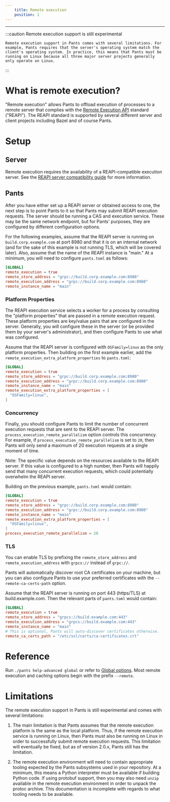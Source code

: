 ```yaml
---
    title: Remote execution
    position: 1
---
```


---

:::caution Remote execution support is still experimental

    Remote execution support in Pants comes with several limitations. For example, Pants requires that the server's operating system match the client's operating system. In practice, this means that Pants must be running on Linux because all three major server projects generally only operate on Linux.

:::

# What is remote execution?

"Remote execution" allows Pants to offload execution of processes to a remote server that complies with the [Remote Execution API](https://github.com/bazelbuild/remote-apis) standard ("REAPI"). The REAPI standard is supported by several different server and client projects including Bazel and of course Pants.

# Setup

## Server

Remote execution requires the availability of a REAPI-compatible execution server. See the [REAPI server compatibility guide](doc:remote-caching-execution#server-compatibility) for more information.

## Pants

After you have either set up a REAPI server or obtained access to one, the next step is to point Pants to it so that Pants may submit REAPI execution requests. The server should be running a CAS and execution service. These may be the same network endpoint, but for Pants' purposes, they are configured by different configuration options.

For the following examples, assume that the REAPI server is running on `build.corp.example.com` at port 8980 and that it is on an internal network (and for the sake of this example is not running TLS, which will be covered later). Also, assume that the name of the REAPI instance is "main." At a minimum, you will need to configure `pants.toml` as follows:

```toml
[GLOBAL]
remote_execution = true
remote_store_address = "grpc://build.corp.example.com:8980"
remote_execution_address = "grpc://build.corp.example.com:8980"
remote_instance_name = "main"
```

### Platform Properties

The REAPI execution service selects a worker for a process by consulting the "platform properties" that are passed in a remote execution request. These platform properties are key/value pairs that are configured in the server. Generally, you will configure these in the server (or be provided them by your server's administrator), and then configure Pants to use what was configured.

Assume that the REAPI server is configured with `OSFamily=linux` as the only platform properties. Then building on the first example earlier, add the `remote_execution_extra_platform_properties` to `pants.toml`:

```toml
[GLOBAL]
remote_execution = true
remote_store_address = "grpc://build.corp.example.com:8980"
remote_execution_address = "grpc://build.corp.example.com:8980"
remote_instance_name = "main"
remote_execution_extra_platform_properties = [
  "OSFamily=linux",
]
```

### Concurrency

Finally, you should configure Pants to limit the number of concurrent execution requests that are sent to the REAPI server. The `process_execution_remote_parallelism` option controls this concurrency. For example, if `process_execution_remote_parallelism` is set to `20`, then Pants will only send a maximum of 20 execution requests at a single moment of time.

Note: The specific value depends on the resources available to the REAPI server. If this value is configured to a high number, then Pants will happily send that many concurrent execution requests, which could potentially overwhelm the REAPI server.

Building on the previous example, `pants.toml` would contain:

```toml
[GLOBAL]
remote_execution = true
remote_store_address = "grpc://build.corp.example.com:8980"
remote_execution_address = "grpc://build.corp.example.com:8980"
remote_instance_name = "main"
remote_execution_extra_platform_properties = [
  "OSFamily=linux",
]
process_execution_remote_parallelism = 20
```

### TLS

You can enable TLS by prefixing the `remote_store_address` and `remote_execution_address` with `grpcs://` instead of `grpc://`.

Pants will automatically discover root CA certificates on your machine, but you can also configure Pants to use your preferred certificates with the `--remote-ca-certs-path` option.

Assume that the REAPI server is running on port 443 (https/TLS) at build.example.com. Then the relevant parts of `pants.toml` would contain:

```toml
[GLOBAL]
remote_execution = true
remote_store_address = "grpcs://build.example.com:443"
remote_execution_address = "grpcs://build.example.com:443"
remote_instance_name = "main"
# This is optional, Pants will auto-discover certificates otherwise.
remote_ca_certs_path = "/etc/ssl/certs/ca-certificates.crt"
```

# Reference

Run `./pants help-advanced global` or refer to [Global options](doc:reference-global). Most remote execution and caching options begin with the prefix `--remote`.

# Limitations

The remote execution support in Pants is still experimental and comes with several limitations:

1. The main limitation is that Pants assumes that the remote execution platform is the same as the local platform. Thus, if the remote execution service is running on Linux, then Pants must also be running on Linux in order to successfully submit remote execution requests. This limitation will eventually be fixed, but as of version 2.0.x, Pants still has the limitation.

2. The remote execution environment will need to contain appropriate tooling expected by the Pants subsystems used in your repository. At a minimum, this means a Python interpreter must be available if building Python code. If using protobuf support, then you may also need `unzip` available in the remote execution environment in order to unpack the protoc archive. This documentation is incomplete with regards to what tooling needs to be available.
